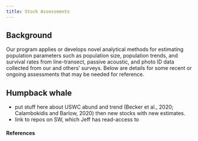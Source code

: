 ```yaml
---
title: Stock Assessments
---
```


## Background
Our program applies or develops novel analytical methods for estimating population parameters such as population size, population trends, and survival rates from line-transect, passive acoustic, and photo ID data collected from our and others’ surveys. Below are details for some recent or ongoing assessments that may be needed for reference. 

## Humpback whale
* put stuff here about USWC abund and trend (Becker et al., 2020; Calambokidis and Barlow, 2020) then new stocks with new estimates.
* link to repos on SW, which Jeff has read-access to 

#### References



